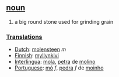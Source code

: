 == [[noun]] ==
# a big round stone used for grinding grain

===[[Translation]]s===
*[[Dutch]]: [[molensteen]] ''m''
*[[Finnish]]: [[myllynkivi]]
*[[Interlingua]]: [[mola]], [[petra]] de [[molino]]
*[[Portuguese]]: [[mó]] ''f'', [[pedra]] ''f'' de [[moinho]]